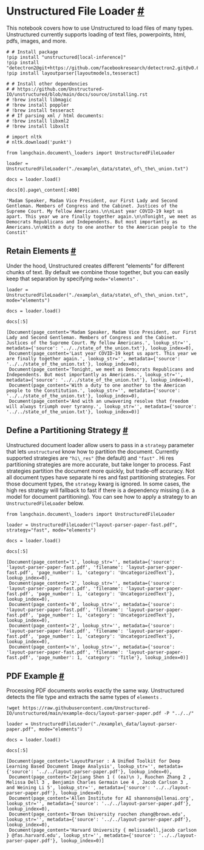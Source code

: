  Unstructured File Loader
 [#](#unstructured-file-loader "Permalink to this headline")
=======================================================================================
 This notebook covers how to use Unstructured to load files of many types. Unstructured currently supports loading of text files, powerpoints, html, pdfs, images, and more.
```
# # Install package
!pip install "unstructured[local-inference]"
!pip install "detectron2@git+https://github.com/facebookresearch/detectron2.git@v0.6#egg=detectron2"
!pip install layoutparser[layoutmodels,tesseract]
```
```
# # Install other dependencies
# # https://github.com/Unstructured-IO/unstructured/blob/main/docs/source/installing.rst
# !brew install libmagic
# !brew install poppler
# !brew install tesseract
# # If parsing xml / html documents:
# !brew install libxml2
# !brew install libxslt
```
```
# import nltk
# nltk.download('punkt')
```
```
from langchain.document\_loaders import UnstructuredFileLoader
```
```
loader = UnstructuredFileLoader("./example\_data/state\_of\_the\_union.txt")
```
```
docs = loader.load()
```
```
docs[0].page\_content[:400]
```
```
'Madam Speaker, Madam Vice President, our First Lady and Second Gentleman. Members of Congress and the Cabinet. Justices of the Supreme Court. My fellow Americans.\n\nLast year COVID-19 kept us apart. This year we are finally together again.\n\nTonight, we meet as Democrats Republicans and Independents. But most importantly as Americans.\n\nWith a duty to one another to the American people to the Constit'
```
 Retain Elements
 [#](#retain-elements "Permalink to this headline")
---------------------------------------------------------------------
 Under the hood, Unstructured creates different “elements” for different chunks of text. By default we combine those together, but you can easily keep that separation by specifying
 `mode="elements"`
 .
```
loader = UnstructuredFileLoader("./example\_data/state\_of\_the\_union.txt", mode="elements")
```
```
docs = loader.load()
```
```
docs[:5]
```
```
[Document(page_content='Madam Speaker, Madam Vice President, our First Lady and Second Gentleman. Members of Congress and the Cabinet. Justices of the Supreme Court. My fellow Americans.', lookup_str='', metadata={'source': '../../state_of_the_union.txt'}, lookup_index=0),
 Document(page_content='Last year COVID-19 kept us apart. This year we are finally together again.', lookup_str='', metadata={'source': '../../state_of_the_union.txt'}, lookup_index=0),
 Document(page_content='Tonight, we meet as Democrats Republicans and Independents. But most importantly as Americans.', lookup_str='', metadata={'source': '../../state_of_the_union.txt'}, lookup_index=0),
 Document(page_content='With a duty to one another to the American people to the Constitution.', lookup_str='', metadata={'source': '../../state_of_the_union.txt'}, lookup_index=0),
 Document(page_content='And with an unwavering resolve that freedom will always triumph over tyranny.', lookup_str='', metadata={'source': '../../state_of_the_union.txt'}, lookup_index=0)]
```
 Define a Partitioning Strategy
 [#](#define-a-partitioning-strategy "Permalink to this headline")
---------------------------------------------------------------------------------------------------
 Unstructured document loader allow users to pass in a
 `strategy`
 parameter that lets
 `unstructured`
 know how to partition the document. Currently supported strategies are
 `"hi\_res"`
 (the default) and
 `"fast"`
 . Hi res partitioning strategies are more accurate, but take longer to process. Fast strategies partition the document more quickly, but trade-off accuracy. Not all document types have separate hi res and fast partitioning strategies. For those document types, the
 `strategy`
 kwarg is ignored. In some cases, the high res strategy will fallback to fast if there is a dependency missing (i.e. a model for document partitioning). You can see how to apply a strategy to an
 `UnstructuredFileLoader`
 below.
```
from langchain.document\_loaders import UnstructuredFileLoader
```
```
loader = UnstructuredFileLoader("layout-parser-paper-fast.pdf", strategy="fast", mode="elements")
```
```
docs = loader.load()
```
```
docs[:5]
```
```
[Document(page_content='1', lookup_str='', metadata={'source': 'layout-parser-paper-fast.pdf', 'filename': 'layout-parser-paper-fast.pdf', 'page_number': 1, 'category': 'UncategorizedText'}, lookup_index=0),
 Document(page_content='2', lookup_str='', metadata={'source': 'layout-parser-paper-fast.pdf', 'filename': 'layout-parser-paper-fast.pdf', 'page_number': 1, 'category': 'UncategorizedText'}, lookup_index=0),
 Document(page_content='0', lookup_str='', metadata={'source': 'layout-parser-paper-fast.pdf', 'filename': 'layout-parser-paper-fast.pdf', 'page_number': 1, 'category': 'UncategorizedText'}, lookup_index=0),
 Document(page_content='2', lookup_str='', metadata={'source': 'layout-parser-paper-fast.pdf', 'filename': 'layout-parser-paper-fast.pdf', 'page_number': 1, 'category': 'UncategorizedText'}, lookup_index=0),
 Document(page_content='n', lookup_str='', metadata={'source': 'layout-parser-paper-fast.pdf', 'filename': 'layout-parser-paper-fast.pdf', 'page_number': 1, 'category': 'Title'}, lookup_index=0)]
```
 PDF Example
 [#](#pdf-example "Permalink to this headline")
-------------------------------------------------------------
 Processing PDF documents works exactly the same way. Unstructured detects the file type and extracts the same types of
 `elements`
 .
```
!wget https://raw.githubusercontent.com/Unstructured-IO/unstructured/main/example-docs/layout-parser-paper.pdf -P "../../"
```
```
loader = UnstructuredFileLoader("./example\_data/layout-parser-paper.pdf", mode="elements")
```
```
docs = loader.load()
```
```
docs[:5]
```
```
[Document(page_content='LayoutParser : A Uniﬁed Toolkit for Deep Learning Based Document Image Analysis', lookup_str='', metadata={'source': '../../layout-parser-paper.pdf'}, lookup_index=0),
 Document(page_content='Zejiang Shen 1 ( (ea)\n ), Ruochen Zhang 2 , Melissa Dell 3 , Benjamin Charles Germain Lee 4 , Jacob Carlson 3 , and Weining Li 5', lookup_str='', metadata={'source': '../../layout-parser-paper.pdf'}, lookup_index=0),
 Document(page_content='Allen Institute for AI shannons@allenai.org', lookup_str='', metadata={'source': '../../layout-parser-paper.pdf'}, lookup_index=0),
 Document(page_content='Brown University ruochen zhang@brown.edu', lookup_str='', metadata={'source': '../../layout-parser-paper.pdf'}, lookup_index=0),
 Document(page_content='Harvard University { melissadell,jacob carlson } @fas.harvard.edu', lookup_str='', metadata={'source': '../../layout-parser-paper.pdf'}, lookup_index=0)]
```